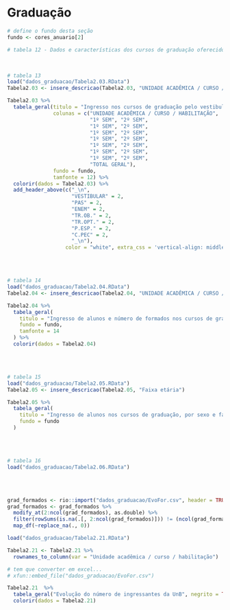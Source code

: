 # Graduação {#grad}

```r
# define o fundo desta seção
fundo <- cores_anuario[2]
```

```r
# tabela 12 - Dados e características dos cursos de graduação oferecidos pela UnB
```

<br>

```r
# tabela 13
load("dados_graduacao/Tabela2.03.RData")
Tabela2.03 <- insere_descricao(Tabela2.03, "UNIDADE ACADÊMICA / CURSO / HABILITAÇÃO")

Tabela2.03 %>% 
  tabela_geral(titulo = "Ingresso nos cursos de graduação pelo vestibular, PAS, ENEM e outras vias, por unidade acadêmica, curso e habilitação, UnB, 2019", 
               colunas = c("UNIDADE ACADÊMICA / CURSO / HABILITAÇÃO",
                           "1º SEM", "2º SEM",
                           "1º SEM", "2º SEM",
                           "1º SEM", "2º SEM",
                           "1º SEM", "2º SEM",
                           "1º SEM", "2º SEM",
                           "1º SEM", "2º SEM",
                           "1º SEM", "2º SEM",
                           "TOTAL GERAL"),
               fundo = fundo,
               tamfonte = 12) %>% 
  colorir(dados = Tabela2.03) %>% 
  add_header_above(c("_\n", 
                     "VESTIBULAR" = 2,
                     "PAS" = 2,
                     "ENEM" = 2,
                     "TR.OB." = 2,
                     "TR.OPT." = 2,
                     "P.ESP." = 2,
                     "C.PEC" = 2,
                     "_\n"),
                   color = "white", extra_css = 'vertical-align: middle', background = fundo)
```

<br><br>

```r
# tabela 14
load("dados_graduacao/Tabela2.04.RData")
Tabela2.04 <- insere_descricao(Tabela2.04, "UNIDADE ACADÊMICA / CURSO / HABILITAÇÃO")

Tabela2.04 %>% 
  tabela_geral(
    titulo = "Ingresso de alunos e número de formados nos cursos de graduação, por unidade acadêmica, curso e habilitação, UnB, 2019",
    fundo = fundo,
    tamfonte = 14
  ) %>% 
  colorir(dados = Tabela2.04)
```

<br><br>

```r
# tabela 15
load("dados_graduacao/Tabela2.05.RData")
Tabela2.05 <- insere_descricao(Tabela2.05, "Faixa etária")

Tabela2.05 %>% 
  tabela_geral(
    titulo = "Ingresso de alunos nos cursos de graduação, por sexo e faixa etária, UnB, 2019",
    fundo = fundo
  )
```

<br><br>

```r
# tabela 16
load("dados_graduacao/Tabela2.06.RData")
```

<br><br>

```r
grad_formados <- rio::import("dados_graduacao/EvoFor.csv", header = TRUE)
grad_formados <- grad_formados %>% 
  modify_at(2:ncol(grad_formados), as.double) %>%
  filter(rowSums(is.na(.[, 2:ncol(grad_formados)])) != (ncol(grad_formados)-1)) %>%
  map_df(~replace_na(., 0))
```

```r
load("dados_graduacao/Tabela2.21.RData")

Tabela2.21 <- Tabela2.21 %>% 
  rownames_to_column(var = "Unidade acadêmica / curso / habilitação")

# tem que converter em excel...
# xfun::embed_file("dados_graduacao/EvoFor.csv")

Tabela2.21  %>% 
  tabela_geral("Evolução do número de ingressantes da UnB", negrito = TRUE, fundo = fundo) %>% 
  colorir(dados = Tabela2.21)
```

